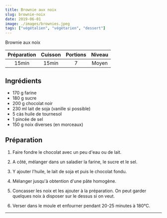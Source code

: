 ```yaml
---
title: Brownie aux noix
slug: brownie-noix
date: 2019-06-01
image: ./images/brownies.jpeg
tags: ["végétalien", "végétarien", "dessert"]
---
```


<StyledParagraph>Brownie aux noix</StyledParagraph>

| Préparation | Cuisson | Portions | Niveau |
| :-: | :-: | :-: | :-: |
| 15min | 15min | 7 | Moyen |


## Ingrédients
- <ListItem>170 g farine</ListItem>
- <ListItem>180 g sucre</ListItem>
- <ListItem>200 g chocolat noir</ListItem>
- <ListItem>230 ml lait de soja (vanille si possible)</ListItem>
- <ListItem>5 càs huile de tournesol</ListItem>
- <ListItem>1 pincée de sel</ListItem>
- <ListItem>150 g noix diverses (en morceaux)</ListItem>


## Préparation

1. Faire fondre le chocolat avec un peu d'eau ou de lait.

2. A côté, mélanger dans un saladier la farine, le sucre et le sel.

3. Y ajouter l'huile, le lait de soja et puis le chocolat fondu.

4. Mélanger jusqu'à obtention d'une pâte homogène.

5. Concasser les noix et les ajouter à la préparation. On peut garder quelques noix à disposer sur le dessus si on veut.

6. Verser dans le moule et enfourner pendant 20-25 minutes à 180°C.

---
